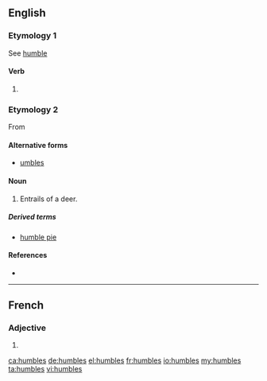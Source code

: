 ==English==

===Etymology 1===
See [[humble]]

====Verb====
{{head|en|verb form}}

# {{en-third-person singular of|humble}}

===Etymology 2===
From {{term|numbles|lang=enm}}

====Alternative forms====
* [[umbles]]

====Noun====
{{en-plural noun}}

# {{context|archaic|lang=en}} Entrails of a deer.

=====Derived terms=====
* [[humble pie]]

====References====
* {{R:Webster 1913}}

----

==French==

===Adjective===
{{fr-adj-form}} {{g|m-p|f-p}}

# {{plural of|humble|lang=fr}}

[[ca:humbles]]
[[de:humbles]]
[[el:humbles]]
[[fr:humbles]]
[[io:humbles]]
[[my:humbles]]
[[ta:humbles]]
[[vi:humbles]]